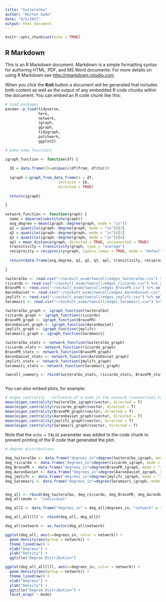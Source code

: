 ```yaml
---
title: "twiteralbo"
author: "Morten Gade"
date: "9/5/2021"
output: html_document
---
```


```r
knitr::opts_chunk$set(echo = TRUE)
```

## R Markdown

This is an R Markdown document. Markdown is a simple formatting syntax for authoring HTML, PDF, and MS Word documents. For more details on using R Markdown see <http://rmarkdown.rstudio.com>.

When you click the **Knit** button a document will be generated that includes both content as well as the output of any embedded R code chunks within the document. You can embed an R code chunk like this:

```r

# load packages
pacman::p_load(tidyverse,
               here,
               network,
               igraph,
               ggraph,
               tidygraph,
               patchwork,
               ggplot2)

# make some functions

igraph_function <- function(df) {
  
  ID = data.frame(ID=unique(c(df$from, df$to)))
  
  igraph <-graph_from_data_frame(d = df,
                        vertices = ID,
                        directed = TRUE)
  
  return(igraph)
  
}

network_function <- function(graph) {
  name = deparse(substitute(graph))
  avg_degree = mean(igraph::degree(graph, mode = "in"))
  q1 = quantile(igraph::degree(graph, mode = "in"))[2]
  q2 = quantile(igraph::degree(graph, mode = "in"))[3]
  q3 = quantile(igraph::degree(graph, mode = "in"))[4]
  apl = mean_distance(graph, directed = TRUE, unconnected = TRUE)
  transitivity = transitivity(graph, type = "average")
  reciprocity = reciprocity(graph, ignore.loops = TRUE, mode = "default")
  
  return(data.frame(avg_degree, q1, q2, q3, apl, transitivity, reciprocity, name))
  
}


```


```r



twiteralbo <- read.csv("~/sockult_exam/twecoll/edges_twiteralbo.csv") %>% select(c("from" = Source, "to" = Target, "type" = Type, "id" = Id, "weight" = Weight))
riccardo <- read.csv("~/sockult_exam/twecoll/edges_riccardo.csv") %>% select(c("from" = Source, "to" = Target, "type" = Type, "id" = Id, "weight" = Weight))
BravoPR <- read.csv("~/sockult_exam/twecoll/edges_BravoPR.csv") %>% select(c("from" = Source, "to" = Target, "type" = Type, "id" = Id, "weight" = Weight))
AaronDaviet <- read.csv("~/sockult_exam/twecoll/edges_AaronDaviet.csv") %>% select(c("from" = Source, "to" = Target, "type" = Type, "id" = Id, "weight" = Weight))
jmylifc <- read.csv("~/sockult_exam/twecoll/edges_jmylifc.csv") %>% select(c("from" = Source, "to" = Target, "type" = Type, "id" = Id, "weight" = Weight))
Saramasri <- read.csv("~/sockult_exam/twecoll/edges_Saramasri.csv") %>% select(c("from" = Source, "to" = Target, "type" = Type, "id" = Id, "weight" = Weight))

twiteralbo_graph <- igraph_function(twiteralbo)
riccardo_graph <- igraph_function(riccardo)
BravoPR_graph <- igraph_function(BravoPR)
AaronDaviet_graph <- igraph_function(AaronDaviet)
jmylifc_graph <- igraph_function(jmylifc)
Saramasri_graph <- igraph_function(Saramasri)

twiteralbo_stats <- network_function(twiteralbo_graph)
riccardo_stats <- network_function(riccardo_graph)
BravoPR_stats <- network_function(BravoPR_graph)
AaronDaviet_stats <- network_function(AaronDaviet_graph)
jmylifc_stats <- network_function(jmylifc_graph)
Saramasri_stats <- network_function(Saramasri_graph)

twecoll_summary <- rbind(twiteralbo_stats, riccardo_stats, BravoPR_stats, AaronDaviet_stats, jmylifc_stats, Saramasri_stats)



```



You can also embed plots, for example:

```r

# eigen centrality - influence of a node in the network (connections to nodes with high influence weighted higher)
mean(eigen_centrality(twiteralbo_igraph)$vector, directed = T)
mean(eigen_centrality(riccardo_graph)$vector, directed = T)
mean(eigen_centrality(BravoPR_graph)$vector, directed = T)
mean(eigen_centrality(AaronDaviet_graph)$vector, directed = T)
mean(eigen_centrality(jmylifc_graph)$vector, directed = T)
mean(eigen_centrality(Saramasri_graph)$vector, directed = T)

```

Note that the `echo = FALSE` parameter was added to the code chunk to prevent printing of the R code that generated the plot.

```r

# degree distributions

deg_twiteralbo <- data.frame("degrees_in"=degree(twiteralbo_igraph, mode = "in"), "network" = 2)
deg_riccardo <- data.frame("degrees_in"=degree(riccardo_igraph, mode = "in"), "network" = 1)
deg_BravoPR <- data.frame("degrees_in"=degree(BravoPR_igraph, mode = "in"), "network" = 3)
deg_AaronDaviet <- data.frame("degrees_in"=degree(AaronDaviet_igraph, mode = "in"), "network" = 4)
deg_jmylifc <- data.frame("degrees_in"=degree(jmylifc_igraph, mode = "in"), "network" = 5)
deg_Saramasri <- data.frame("degrees_in"=degree(Saramasri_igraph, mode = "in"), "network" = 6)


deg_all <- rbind(deg_twiteralbo, deg_riccardo, deg_BravoPR, deg_AaronDaviet, deg_jmylifc, deg_Saramasri)
deg_all$mode <- "individual"

deg_all2 <- data.frame("degrees_in" = deg_all$degrees_in, "network" = "aggregated", "mode" = "aggregated")

deg_all_allllll <- rbind(deg_all, deg_all2)

deg_all$network <- as.factor(deg_all$network)

ggplot(deg_all, aes(x=degrees_in, color = network)) + 
  geom_density(aes(group = network)) +
  theme_linedraw() +
  xlab("Degrees") +
  ylab("Density") +
  ggtitle("Degree Distribution")

ggplot(deg_all_allllll, aes(x=degrees_in, color = network)) + 
  geom_density(aes(group = network)) +
  theme_linedraw() +
  xlab("Degrees") +
  ylab("Density") +
  ggtitle("Degree Distribution") +
  facet_wrap( ~ mode)

```
